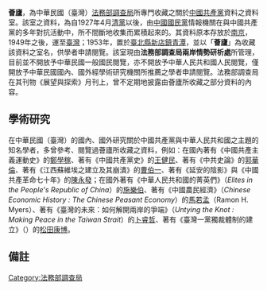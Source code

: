 {{nobots}}
'''薈廬'''，為中華民國（臺灣）[[法務部調查局|法務部調查局]]所專門收藏之關於[[中國共產黨|中國共產黨]]資料之資料室。該室之資料，為自1927年4月[[中国国民党清党|清黨]]以後，由[[中國國民黨|中國國民黨]]情報機關在與中國共產黨的多年對抗活動中，所不間斷地收集而累積起來的。其資料原本存放於[[南京|南京]]，1949年之後，運至[[臺灣|臺灣]]；1953年，置於[[臺北縣|臺北縣]][[新店區|新店鎮]][[青潭|青潭]]，並以「'''薈廬'''」為收藏該資料之室名，供學者申請閱覽。該室現由'''法務部調查局兩岸情勢研析處'''所管理，目前並不開放予中華民國一般國民閱覽，亦不開放予中華人民共和國人民閱覽，僅開放予中華民國國內、國外經學術研究機關所推薦之學者申請閱覽。法務部調查局在其刊物《展望與探索》{{noteTag|1=2003年1月以前，名為《共黨問題研究》。}}月刊上，曾不定期地披露由薈廬所收藏之部分資料的內容。

== 學術研究 ==
在中華民國（臺灣）的國內、國外研究關於中國共產黨與中華人民共和國之主題的知名學者，多曾參考、閱覽過薈廬所收藏之資料，例如：在國內著有《中國共產主義運動史》{{noteTag|1=《中國共產主義運動史》之「第1卷」與「第2卷上」，早年曾以《中共興亡史》為名出版。}}的[[鄭學稼|鄭學稼]]、著有《中國共產黨史》的[[王健民|王健民]]、著有《中共史論》的[[郭華倫|郭華倫]]、著有《江西蘇維埃之建立及其崩潰》的[[曹伯一|曹伯一]]、著有《延安的陰影》與《中國共產革命七十年》的[[陳永發|陳永發]]；在國外著有《中華人民共和國的菁英們》（''Elites in the People's Republic of China''）的[[施樂伯|施樂伯]]、著有《中國農民經濟》（''Chinese Economic History : The Chinese Peasant Economy''）的[[馬若孟|馬若孟]]（Ramon H. Myers）、著有《臺灣的未來：如何解開兩岸的爭端》（''Untying the Knot : Making Peace in the Taiwan Strait''）的[[卜睿哲|卜睿哲]]、著有《臺灣一黨獨裁體制的建立》（{{lang|ja|台湾における一党独裁体制の成立}}）的[[松田康博|松田康博]]。

== 備註 ==
{{noteFoot}}

[[Category:法務部調查局|Category:法務部調查局]]